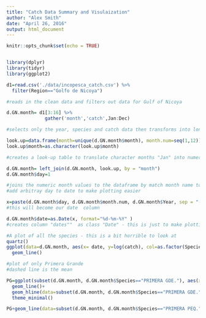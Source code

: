 ```yaml
---
title: "Catch Data Summary and Visulaization"
author: "Alex Smith"
date: "April 26, 2016"
output: html_document
---
```


```r
knitr::opts_chunk$set(echo = TRUE)


library(dplyr)
library(tidyr)
library(ggplot2)
```

```r

d1=read.csv('./data/incopesca_catch.csv') %>%
  filter(Region=="Golfo de Nicoya") 

#reads in the clean data and filters out data for Gulf of Nicoya
```



```r

d.GN.month= d1[3:16] %>%
              gather('month','catch',Jan:Dec)

#selects only the year, species and catch data then transforms into long format

look.up=data.frame(month=unique(d.GN.month$month), month.num=seq(1,12))
look.up$month=as.character(look.up$month)

#creates a look-up table to translate character months "Jan" into numeric "1"

d.GN.month= left_join(d.GN.month, look.up, by = "month")
d.GN.month$day=1

#joins the numeric month values to the dataframe by match month name to number value
#add arbitray day to date to make plotting easier

x=paste(d.GN.month$day, d.GN.month$month.num, d.GN.month$Year, sep = "-")
#this will become our date  column

d.GN.month$date=as.Date(x, format="%d-%m-%Y" )
#creates column "dates""  as class "Date" - this is just to make plotting easier

```

```r
#A plot of all the species - this is a bit horrible to look at
quartz()
ggplot(data=d.GN.month, aes(x= date, y=log(catch), col=as.factor(Species)))+
  geom_line()
```


```r
#plot of only Primera Grande 
#dashed line is the mean

PG=ggplot(subset(d.GN.month, d.GN.month$Species=="PRIMERA GDE."), aes(x= date, y=catch))+
  geom_line()+
  geom_hline(data=subset(d.GN.month, d.GN.month$Species=="PRIMERA GDE."), yintercept = mean(d.GN.month$catch), lty=2)+
  theme_minimal()

PG+geom_line(data=subset(d.GN.month, d.GN.month$Species=="PRIMERA PEQ."), aes(x= date, y=catch), col="red")
  
```

```r


```


